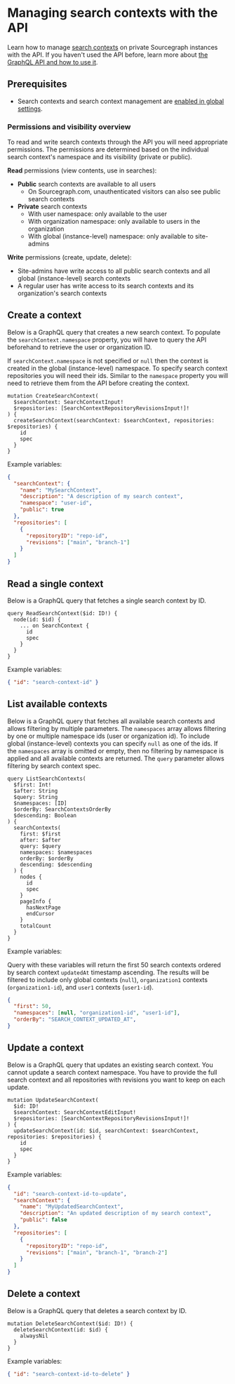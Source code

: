 # Managing search contexts with the API

Learn how to manage [search contexts](/code_search/how-to/search_contexts) on private Sourcegraph instances with the API. If you haven't used the API before, learn more about [the GraphQL API and how to use it](/api/graphql/).

## Prerequisites

* Search contexts and search context management are [enabled in global settings](/code_search/explanations/features#search-contexts).

### Permissions and visibility overview

To read and write search contexts through the API you will need appropriate permissions. The permissions are determined based on the individual search context's namespace and its visibility (private or public).

**Read** permissions (view contents, use in searches):

* **Public** search contexts are available to all users
  * On Sourcegraph.com, unauthenticated visitors can also see public search contexts
* **Private** search contexts
  * With user namespace: only available to the user
  * With organization namespace: only available to users in the organization
  * With global (instance-level) namespace: only available to site-admins

**Write** permissions (create, update, delete):

* Site-admins have write access to all public search contexts and all global (instance-level) search contexts
* A regular user has write access to its search contexts and its organization's search contexts

## Create a context

Below is a GraphQL query that creates a new search context. To populate the `searchContext.namespace` property, you will have to query the API beforehand to retrieve the user or organization ID.

If `searchContext.namespace` is not specified or `null` then the context is created in the global (instance-level) namespace.
To specify search context repositories you will need their ids. Similar to the `namespace` property you will need to retrieve them from the API before creating the context.

```gql
mutation CreateSearchContext(
  $searchContext: SearchContextInput!
  $repositories: [SearchContextRepositoryRevisionsInput!]!
) {
  createSearchContext(searchContext: $searchContext, repositories: $repositories) {
    id
    spec
  }
}
```

Example variables:

```json
{
  "searchContext": {
    "name": "MySearchContext",
    "description": "A description of my search context",
    "namespace": "user-id",
    "public": true
  },
  "repositories": [
    {
      "repositoryID": "repo-id",
      "revisions": ["main", "branch-1"]
  	}
  ]
}
```

## Read a single context

Below is a GraphQL query that fetches a single search context by ID.

```gql
query ReadSearchContext($id: ID!) {
  node(id: $id) {
    ... on SearchContext {
      id
      spec
    }
  }
}
```

Example variables:

```json
{ "id": "search-context-id" }
```

## List available contexts

Below is a GraphQL query that fetches all available search contexts and allows filtering by multiple parameters. The `namespaces` array allows filtering by one or multiple namespace ids (user or organization id).
To include global (instance-level) contexts you can specify `null` as one of the ids. If the `namespaces` array is omitted or empty, then no filtering by namespace is applied and all available contexts are returned.
The `query` parameter allows filtering by search context spec.

```gql
query ListSearchContexts(
  $first: Int!
  $after: String
  $query: String
  $namespaces: [ID]
  $orderBy: SearchContextsOrderBy
  $descending: Boolean
) {
  searchContexts(
    first: $first
    after: $after
    query: $query
    namespaces: $namespaces
    orderBy: $orderBy
    descending: $descending
  ) {
    nodes {
      id
      spec
    }
    pageInfo {
      hasNextPage
      endCursor
    }
    totalCount
  }
}
```

Example variables:

Query with these variables will return the first 50 search contexts ordered by search context `updatedAt` timestamp ascending. The results will be filtered to include only
global contexts (`null`), `organization1` contexts (`organization1-id`), and `user1` contexts (`user1-id`).

```json
{
  "first": 50,
  "namespaces": [null, "organization1-id", "user1-id"],
  "orderBy": "SEARCH_CONTEXT_UPDATED_AT",
}
```


## Update a context

Below is a GraphQL query that updates an existing search context. You cannot update a search context namespace.
You have to provide the full search context and all repositories with revisions you want to keep on each update.

```gql
mutation UpdateSearchContext(
  $id: ID!
  $searchContext: SearchContextEditInput!
  $repositories: [SearchContextRepositoryRevisionsInput!]!
) {
  updateSearchContext(id: $id, searchContext: $searchContext, repositories: $repositories) {
    id
    spec
  }
}
```

Example variables:

```json
{
  "id": "search-context-id-to-update",
  "searchContext": {
    "name": "MyUpdatedSearchContext",
    "description": "An updated description of my search context",
    "public": false
  },
  "repositories": [
    {
      "repositoryID": "repo-id",
      "revisions": ["main", "branch-1", "branch-2"]
  	}
  ]
}
```

## Delete a context

Below is a GraphQL query that deletes a search context by ID.

```gql
mutation DeleteSearchContext($id: ID!) {
  deleteSearchContext(id: $id) {
    alwaysNil
  }
}
```

Example variables:

```json
{ "id": "search-context-id-to-delete" }
```
